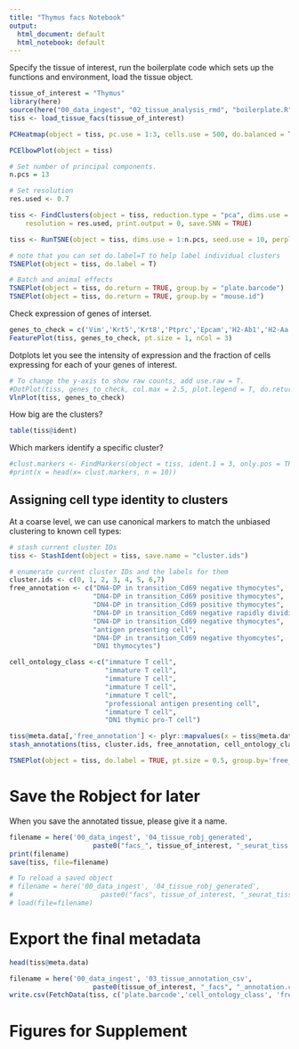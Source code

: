 ```yaml
---
title: "Thymus facs Notebook"
output:
  html_document: default
  html_notebook: default
---
```


Specify the tissue of interest, run the boilerplate code which sets up the functions and environment, load the tissue object.

```r
tissue_of_interest = "Thymus"
library(here)
source(here("00_data_ingest", "02_tissue_analysis_rmd", "boilerplate.R"))
tiss <- load_tissue_facs(tissue_of_interest)
```

```r
PCHeatmap(object = tiss, pc.use = 1:3, cells.use = 500, do.balanced = TRUE, label.columns = FALSE, num.genes = 8)
```

```r
PCElbowPlot(object = tiss)
```

```r
# Set number of principal components. 
n.pcs = 13
```

```r
# Set resolution 
res.used <- 0.7

tiss <- FindClusters(object = tiss, reduction.type = "pca", dims.use = 1:n.pcs, 
    resolution = res.used, print.output = 0, save.SNN = TRUE)
```

```r
tiss <- RunTSNE(object = tiss, dims.use = 1:n.pcs, seed.use = 10, perplexity=30)
```

```r
# note that you can set do.label=T to help label individual clusters
TSNEPlot(object = tiss, do.label = T)
```

```r
# Batch and animal effects
TSNEPlot(object = tiss, do.return = TRUE, group.by = "plate.barcode")
TSNEPlot(object = tiss, do.return = TRUE, group.by = "mouse.id")
```

Check expression of genes of interset.

```r
genes_to_check = c('Vim','Krt5','Krt8','Ptprc','Epcam','H2-Ab1','H2-Aa','Cd3e','Cd3d','Cd3g','Cd4','Cd8a','Cd8b1','Ets1','Cd44','Il2ra', 'Top2a','Cd69','Rag1','Rag2','Dntt')
FeaturePlot(tiss, genes_to_check, pt.size = 1, nCol = 3)
```

Dotplots let you see the intensity of expression and the fraction of cells expressing for each of your genes of interest.

```r
# To change the y-axis to show raw counts, add use.raw = T.
#DotPlot(tiss, genes_to_check, col.max = 2.5, plot.legend = T, do.return = T) + coord_flip()
VlnPlot(tiss, genes_to_check)
```

How big are the clusters?
```r
table(tiss@ident)
```

Which markers identify a specific cluster?
```r
#clust.markers <- FindMarkers(object = tiss, ident.1 = 3, only.pos = TRUE, min.pct = 0.25, thresh.use = 0.25)
#print(x = head(x= clust.markers, n = 10))
```

## Assigning cell type identity to clusters

At a coarse level, we can use canonical markers to match the unbiased clustering to known cell types:

```r
# stash current cluster IDs
tiss <- StashIdent(object = tiss, save.name = "cluster.ids")

# enumerate current cluster IDs and the labels for them
cluster.ids <- c(0, 1, 2, 3, 4, 5, 6,7)
free_annotation <- c("DN4-DP in transition_Cd69 negative thymocytes", 
                     "DN4-DP in transition_Cd69 positive thymocytes",
                     "DN4-DP in transition_Cd69 positive thymocytes",
                     "DN4-DP in transition_Cd69 negative rapidly dividing thymocytes",
                     "DN4-DP in transition_Cd69 negative thymocytes",
                     "antigen presenting cell",
                     "DN4-DP in transition_Cd69 negative thyomcytes",
                     "DN1 thymocytes")

cell_ontology_class <-c("immature T cell",
                        "immature T cell",
                        "immature T cell",
                        "immature T cell",
                        "immature T cell",
                        "professional antigen presenting cell",
                        "immature T cell",
                        "DN1 thymic pro-T cell")

tiss@meta.data[,'free_annotation'] <- plyr::mapvalues(x = tiss@meta.data$cluster.ids, from = cluster.ids, to = free_annotation)
stash_annotations(tiss, cluster.ids, free_annotation, cell_ontology_class)
```

```r
TSNEPlot(object = tiss, do.label = TRUE, pt.size = 0.5, group.by='free_annotation')
```

# Save the Robject for later
When you save the annotated tissue, please give it a name.

```r
filename = here('00_data_ingest', '04_tissue_robj_generated', 
                     paste0("facs_", tissue_of_interest, "_seurat_tiss.Robj"))
print(filename)
save(tiss, file=filename)
```

```r
# To reload a saved object
# filename = here('00_data_ingest', '04_tissue_robj_generated', 
#                      paste0("facs", tissue_of_interest, "_seurat_tiss.Robj"))
# load(file=filename)
```

# Export the final metadata

```r
head(tiss@meta.data)
```

```r
filename = here('00_data_ingest', '03_tissue_annotation_csv', 
                     paste0(tissue_of_interest, "_facs", "_annotation.csv"))
write.csv(FetchData(tiss, c('plate.barcode','cell_ontology_class', 'free_annotation', 'tSNE_1', 'tSNE_2')), file=filename)
```

# Figures for Supplement

